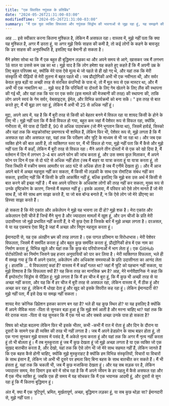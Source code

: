 ```yaml
---
title: "एक विवादित नपुंसक के प्रतिबिंब"
date: "2024-05-26T21:31:00-03:00"
modifiedTime: "2024-05-26T21:31:00-03:00"
summary: "मैं एक युवा व्यक्ति विफलता और नपुंसक सिंड्रोम की भावनाओं से जूझ रहा हूं, यह समझने की कोशिश कर रहा हूं कि मैं अपनी उपलब्धियों के बावजूद कहां गलत हुआ।"
---
```


आह ... इसे स्वीकार करना कितना मुश्किल है, लेकिन मैं असफल रहा। वास्तव में, मुझे नहीं पता कि क्या यह मुश्किल है, अगर मैं डरता हूं, या अगर मुझे सिर्फ साहस की कमी है, तो कई लोगों के कहने के बावजूद कि डर साहस की अनुपस्थिति है, इसलिए यह बेमानी हो सकता है।

मैंने हमेशा सोचा था कि मैं एक बहुत ही बुद्धिमान लड़का था और अपने समय से आगे, खासकर जब मैं लगभग 18 साल या उससे कम उम्र का था। मुझे याद है कि लोग हमेशा यह कहते हुए कहते हैं कि मैं अपनी उम्र के लिए बहुत परिपक्व था, क्योंकि मेरे पास ऐसे मूल्य थे जो पहले से ही खो गए थे, और यहां तक ​​कि मेरी संस्कृति भी पीढ़ियों से मेरी तुलना में बहुत पहले थी। जब प्रौद्योगिकी अभी भी एक नवीनता थी, और सर्वर केवल कुछ बड़ी या अच्छी तरह से संरचित कंपनियों के पास थे, तो मैं मूल रूप से एक मास्टर था, और मैं अभी भी एक नाबालिग था ... मुझे याद है कि परिचितों या दोस्तों के लिए गेम खेलने के लिए लैंस की स्थापना की गई थी, और यहां तक ​​कि घर पर एक सर्वर (इस मामले की मेजबानी की तरह) की स्थापना की, ताकि लोग अपने स्वयं के गेम सर्वर, वेबसाइट्स, ईमेल, और विभिन्न कार्यक्रमों को बना सकें। " इस तरह से बात करते हुए, मैं भी बूढ़ा लग रहा हूं, लेकिन मैं अभी भी 25 से अधिक नहीं हूं।

मुद्दा, अपने आप में, यह है कि मैं बुरी तरह से किसी को बेहतर बनने में विफल रहा या शायद किसी के होने के लिए भी। 
मुझे नहीं पता कि मैं कैसे विफल हो गया, बहुत कम जहां मैं पेशेवर रूप से विफल रहा, क्योंकि, गंभीरता से, मेरे पास दो डिग्री हैं, 90 से अधिक पाठ्यक्रम (जो मैंने भुगतान किया था), जिसमें हार्वर्ड, सिस्को और यहां तक ​​कि माइक्रोसॉफ्ट प्रमाणपत्र भी शामिल हैं, लेकिन फिर भी, पेशेवर रूप से, मुझे लगता है कि मैं असफल रहा और असफल रहा, यहां तक ​​कि परीक्षण और त्रुटि के माध्यम से भी जा रहा था। और जब एक व्यक्ति होने की बात आती है, तो व्यक्तिगत स्तर पर, मैं भी विफल हो गया, मुझे नहीं पता कि मैं कैसे और मुझे नहीं पता कि मैं कहाँ, लेकिन मैं बुरी तरह से विफल रहा।
मैंने अपने तीन दोस्तों में से एक को खो दिया है, मैं वर्तमान में दिन में लगभग 3-4 बार अपने फोन की जांच करता हूं, और उस समय कुल मिलाकर, मैं अपने फोन पर दिन में एक से दो घंटे से अधिक नहीं होता (जब मैं बाहर या यात्रा करता हूं या यात्रा करता हूं, तो जिस स्थिति में स्क्रीन समय आमतौर पर आठ घंटे से अधिक होता है जब मैं एनीमे देखता हूं)। और मैं आज अपने बारे में अच्छा महसूस नहीं कर सकता, मैं किसी भी लड़की के साथ एक रोमांटिक संबंध नहीं कर सकता, इसलिए नहीं कि मैं किसी के प्रति आकर्षित नहीं हूं, बल्कि इसलिए कि मुझे बस उस अर्थ में किसी से बात करने की इच्छा नहीं है। मैं बस अपने परिवार के अधिकांश लोगों की तरह नहीं कर सकता, मुख्य रूप से उनके दृष्टिकोण के कारण, जिनसे मैं सहमत नहीं हूं। इसके अलावा, मैं परिवार को ऐसे लोग मानते हैं जो मेरे साथ हैं, जो मेरे साथ क्षण साझा करते हैं, या जो बस बॉन्ड बनाते हैं, न कि ऐसे लोग जो मेरे डीएनए का हिस्सा साझा करते हैं।

हो सकता है कि मेरे एकांत और अकेलेपन ने मुझे यह भावना ला दी हो? मुझे शक है।
मेरा एकांत और अकेलापन ऐसी चीजें हैं जिन्हें मैंने चुना है और ज्यादातर मामलों में खुश हूं, और उन चीजों के प्रति मेरी उदासीनता जो मुझे प्रभावित नहीं करती हैं, वे भी कुछ ऐसा है जिसके बारे में मुझे अच्छा लगता है। दरअसल, ये या यह एकमात्र ऐसा बिंदु है जहां मैं अच्छा और निपुण महसूस करता हूं।

ईमानदारी से, यह एक अंतहीन भ्रम की तरह लगता है। एक पागल प्रतिमान या विरोधाभास।
मेरी पेशेवर विफलता, जिसमें मैं समर्पित करता हूं और बहुत कुछ समर्पित करता हूं, प्रौद्योगिकी क्षेत्र में एक नाम का निर्माण करता हूं, विभिन्न खुले और यहां तक ​​कि कुछ बंद परियोजनाओं में भाग लेता हूं। एक GitHub पोर्टफोलियो का निर्माण जिसने छह हजार अनुयायियों को पार कर लिया है। मेरी व्यक्तिगत विफलता, भले ही मैं समझ गया हूं कि मैं अपने एकांत, अकेलेपन और अधिकांश समस्याओं के प्रति उदासीनता का आनंद लेता हूं। हालांकि ... ये विफलताएं कहां हैं? वास्तव में मैं कहाँ गलत था? जहां मैं त्रुटि को पहचान नहीं सकता, या मुझे विश्वास है कि विफलता क्यों है? यह किस तरह का मानसिक भ्रम है?
आह, मेरे मनोवैज्ञानिक ने कहा कि मैं इम्पोस्टोर सिंड्रोम से पीड़ित हूं: मुझे लगता है कि मैं हर चीज में बुरा हूं, कि मैं कुछ भी अच्छी तरह से या अच्छा नहीं करता, और यह कि मैं हर चीज में बुरी तरह से असफल रहा, लेकिन वास्तव में, मैं ठीक हूं और अच्छा कर रहा हूं, लेकिन मैं धोखा देता हूं और खुद को इसके विपरीत कह रहा हूं। लेकिन ईमानदारी से? मुझे नहीं पता, मैं इसे देख या समझ नहीं सकता।

शायद मेरा क्रोनिक डिप्रेशन इसका कारण बन रहा है? भले ही यह कुछ स्थिर हो? या यह इसलिए है क्योंकि मैं अपने जैविक माता -पिता से सुनकर बड़ा हुआ हूं कि मुझे शर्म आती है और मरना चाहिए था? यहां तक ​​कि मेरे दत्तक माता -पिता से यह सुनकर कि मैं एक गर्व था और सबसे अच्छा उनके पास हो सकता है?

विषय को थोड़ा बदलना लेकिन फिर भी इसके भीतर, कभी -कभी मैं रात में रोता हूं और दिन के दौरान या दूसरों के सामने एक ही व्यक्ति की तरह भी नहीं लगता है।
जब मैं अपने हेडफ़ोन के साथ बाहर होता हूं, तो एक गाना सुनकर मुझे वास्तव में पसंद है, मैं अकेले नृत्य करता हूं और यहां तक ​​कि अगर मैं नृत्य नहीं करता हूं तो भी बोलता हूं। मैं तब मुस्कुराता हूं जब मैं कुछ देखता हूं जो मुझे अच्छा लगता है या एक व्यक्ति जो एक सुखद बातचीत करता है, और देखो, यहां तक ​​कि ऐसे लोग भी जो मेरे साथ सहमत नहीं हैं, लेकिन जानते हैं कि एक बहस कैसे होनी चाहिए, क्योंकि मुझे मुस्कुराहट है क्योंकि हम विभिन्न संस्कृतियों, विचारों या विचारों के साथ इंसान हैं, लेकिन जो अभी भी दूसरे पर हमला किए बिना बहस के साथ बातचीत कर सकते हैं। मैं भी हंसता हूं, यहां तक ​​कि चकली भी, जब मैं कुछ मजाकिया देखता हूं। और यह सब सड़क पर है, लेकिन ज्यादातर समय, मेरा दिमाग इस बारे में सोच रहा है कि मैं अपने जीवन के हर पहलू में कैसे असफल रहा और मैं एक नीच व्यक्ति हूं, जबकि एक ही समय में यह सोचकर कि मैं एक भयानक आदमी हूं, और दूसरों से सुन रहा हूं कि मैं कितना बुद्धिमान हूं।

अंत में, क्या मैं एक त्रुटिपूर्ण, भ्रमित, मूर्खतापूर्ण, अच्छा, बुद्धिमान लड़का हूं, या सब कुछ थोड़ा सा? ईमानदारी से, मुझे नहीं पता।